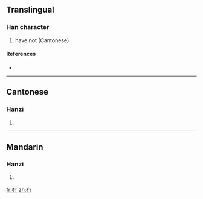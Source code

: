 ==Translingual==

===Han character===
{{Han char|rn=13|rad=冂|as=02|sn=4|four=4022<sub>7</sub>|canj=大月 (KB), X大月 (XKB)}}

# have not (Cantonese)

====References====
* {{Han ref|kx=0128.351|hdz=10096.170|uh=5187|ud=20871|bh=C94E|bd=51534}}

----

==Cantonese==

===Hanzi===
{{yue-hanzi|jyut=|y=mou5}}

# {{defn|Cantonese}}

----

==Mandarin==

===Hanzi===
{{cmn-hanzi|pin=[[mou3]] ([[mou3]])|wg=mou<sup>3</sup>}}

# {{defn|Mandarin}}

[[fr:冇]]
[[zh:冇]]